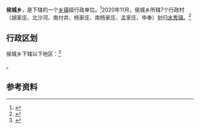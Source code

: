 {{中国乡级行政区|14/07/26/200/000
| 电话区号 = 354
}}

'''侯城乡'''，是{{PRC admin/fullname|14/07/26/200/000|3}}下辖的一个[[乡镇|乡镇]]级行政单位。<ref>{{PRC admin/ref sgc|{{PRC admin/parent|14/07/26/200/000}}}}</ref>2020年11月，侯城乡所辖7个行政村（胡家庄、北沙河、南付井、杨家庄、南杨家庄、孟家庄、申奉）划归[[水秀镇|水秀镇]]。<ref>{{cite web |title=晋中太谷区审议通过《晋中市太谷区乡级行政区划调整方案》 |url=https://www.axunxun.com/xinwen/content.php?id=1809 |website=中国行政区划网 |access-date=2021-02-07 |archive-date=2021-02-14 |archive-url=https://web.archive.org/web/20210214084046/https://www.axunxun.com/xinwen/content.php?id=1809 }}</ref>

== 行政区划 ==

侯城乡下辖以下地区：<ref>{{PRC admin/ref sgc|14/07/26/200/000}}</ref>

{{PRC admin/children|14/07/26/200/000}}。

== 参考资料 ==

{{reflist}}

{{行政区划小作品}}
{{PRC admin/navcat|14/07/26/200/000}}